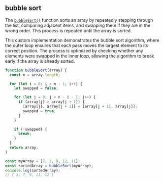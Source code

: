 
## bubble sort

The [`bubbleSort()`](https://www.w3schools.com/dsa/dsa_algo_bubblesort.php) function sorts an array by repeatedly stepping through the list,
comparing adjacent items, and swapping them if they are in the wrong order. This process is repeated until the array is sorted.

This custom implementation demonstrates the bubble sort algorithm, where the outer loop ensures that each pass moves the largest element to its
correct position. The process is optimized by checking whether any elements were swapped in the inner loop, allowing the algorithm to break early
if the array is already sorted.

```js filename="bubble sort" copy
function bubbleSort(array) {
  const n = array.length;

  for (let i = 0; i < n - 1; i++) {
    let swapped = false;

    for (let j = 0; j < n - i - 1; j++) {
      if (array[j] > array[j + 1]) {
        [array[j], array[j + 1]] = [array[j + 1], array[j]];
        swapped = true;
      }
    }

    if (!swapped) {
      break;
    }
  }
  return array;
}

const myArray = [7, 3, 9, 12, 11];
const sortedArray = bubbleSort(myArray);
console.log(sortedArray);
// [ 3, 7, 9, 11, 12 ]
```
